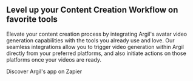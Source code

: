 ## Level up your Content Creation Workflow on favorite tools

Elevate your content creation process by integrating Argil's avatar video generation capabilities with the tools you already use and love. Our seamless integrations allow you to trigger video generation within Argil directly from your preferred platforms, and also initiate actions on those platforms once your videos are ready.

<Card title="Zapier integration" icon="bolt" href="/pages/integrations/zapier">
  Discover Argil's app on Zapier
</Card>